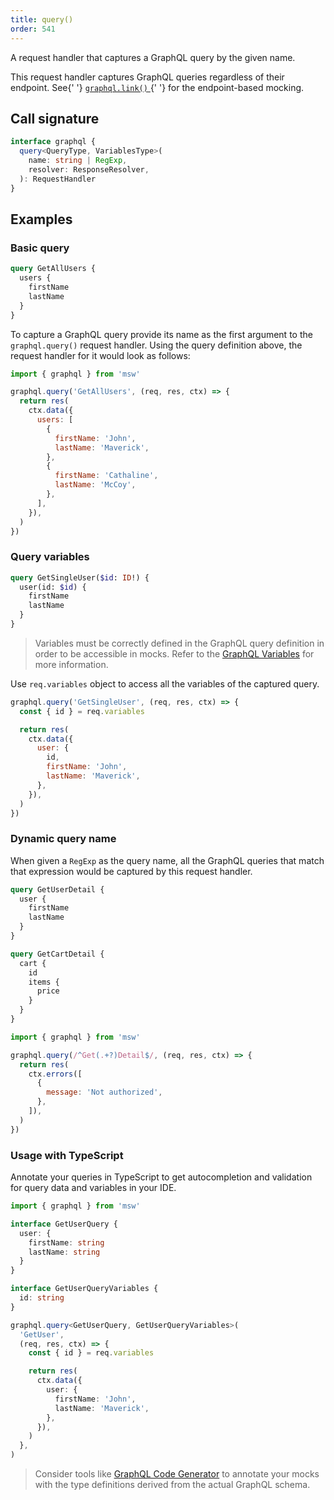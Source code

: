 ```yaml
---
title: query()
order: 541
---
```


A request handler that captures a GraphQL query by the given name.

<Hint mode="warning">
  This request handler captures GraphQL queries regardless of their endpoint.
  See{' '}
  <a href="/docs/api/graphql/link">
    <code>graphql.link()</code>
  </a>{' '}
  for the endpoint-based mocking.
</Hint>

## Call signature

```ts
interface graphql {
  query<QueryType, VariablesType>(
    name: string | RegExp,
    resolver: ResponseResolver,
  ): RequestHandler
}
```

## Examples

### Basic query

```graphql
query GetAllUsers {
  users {
    firstName
    lastName
  }
}
```

To capture a GraphQL query provide its name as the first argument to the `graphql.query()` request handler. Using the query definition above, the request handler for it would look as follows:

```js
import { graphql } from 'msw'

graphql.query('GetAllUsers', (req, res, ctx) => {
  return res(
    ctx.data({
      users: [
        {
          firstName: 'John',
          lastName: 'Maverick',
        },
        {
          firstName: 'Cathaline',
          lastName: 'McCoy',
        },
      ],
    }),
  )
})
```

### Query variables

```graphql focusedLines=1
query GetSingleUser($id: ID!) {
  user(id: $id) {
    firstName
    lastName
  }
}
```

> Variables must be correctly defined in the GraphQL query definition in order to be accessible in mocks. Refer to the [GraphQL Variables](https://graphql.org/learn/queries/#variables) for more information.

Use `req.variables` object to access all the variables of the captured query.

```js focusedLines=2
graphql.query('GetSingleUser', (req, res, ctx) => {
  const { id } = req.variables

  return res(
    ctx.data({
      user: {
        id,
        firstName: 'John',
        lastName: 'Maverick',
      },
    }),
  )
})
```

### Dynamic query name

When given a `RegExp` as the query name, all the GraphQL queries that match that expression would be captured by this request handler.

```graphql
query GetUserDetail {
  user {
    firstName
    lastName
  }
}

query GetCartDetail {
  cart {
    id
    items {
      price
    }
  }
}
```

```js focusedLines=3
import { graphql } from 'msw'

graphql.query(/^Get(.+?)Detail$/, (req, res, ctx) => {
  return res(
    ctx.errors([
      {
        message: 'Not authorized',
      },
    ]),
  )
})
```

### Usage with TypeScript

Annotate your queries in TypeScript to get autocompletion and validation for query data and variables in your IDE.

```ts focusedLines=3-8,10-12,14
import { graphql } from 'msw'

interface GetUserQuery {
  user: {
    firstName: string
    lastName: string
  }
}

interface GetUserQueryVariables {
  id: string
}

graphql.query<GetUserQuery, GetUserQueryVariables>(
  'GetUser',
  (req, res, ctx) => {
    const { id } = req.variables

    return res(
      ctx.data({
        user: {
          firstName: 'John',
          lastName: 'Maverick',
        },
      }),
    )
  },
)
```

> Consider tools like [GraphQL Code Generator](https://graphql-code-generator.com/) to annotate your mocks with the type definitions derived from the actual GraphQL schema.
